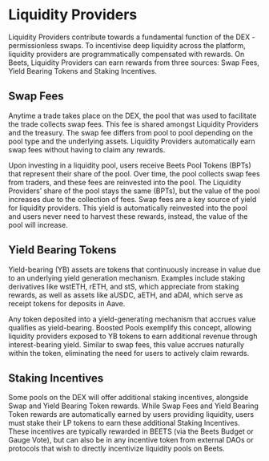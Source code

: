 # Liquidity Providers

Liquidity Providers contribute towards a fundamental function of the DEX - permissionless swaps. To incentivise deep liquidity across the platform, liquidity providers are programmatically compensated with rewards. On Beets, Liquidity Providers can earn rewards from three sources: Swap Fees, Yield Bearing Tokens and Staking Incentives.

## Swap Fees

Anytime a trade takes place on the DEX, the pool that was used to facilitate the trade collects swap fees. This fee is shared amongst Liquidity Providers and the treasury. The swap fee differs from pool to pool depending on the pool type and the underlying assets. Liquidity Providers automatically earn swap fees without having to claim any rewards.

Upon investing in a liquidity pool, users receive Beets Pool Tokens (BPTs) that represent their share of the pool. Over time, the pool collects swap fees from traders, and these fees are reinvested into the pool. The Liquidity Providers’ share of the pool stays the same (BPTs), but the value of the pool increases due to the collection of fees. Swap fees are a key source of yield for liquidity providers. This yield is automatically reinvested into the pool and users never need to harvest these rewards, instead, the value of the pool will increase.

## Yield Bearing Tokens

Yield-bearing (YB) assets are tokens that continuously increase in value due to an underlying yield generation mechanism. Examples include staking derivatives like wstETH, rETH, and stS, which appreciate from staking rewards, as well as assets like aUSDC, aETH, and aDAI, which serve as receipt tokens for deposits in Aave.

Any token deposited into a yield-generating mechanism that accrues value qualifies as yield-bearing. Boosted Pools exemplify this concept, allowing liquidity providers exposed to YB tokens to earn additional revenue through interest-bearing yield. Similar to swap fees, this value accrues naturally within the token, eliminating the need for users to actively claim rewards.

## Staking Incentives

Some pools on the DEX will offer additional staking incentives, alongside Swap and Yield Bearing Token rewards. While Swap Fees and Yield Bearing Token rewards are automatically earned by users providing liquidity, users must stake their LP tokens to earn these additional Staking Incentives. These incentives are typically rewarded in BEETS (via the Beets Budget or Gauge Vote), but can also be in any incentive token from external DAOs or protocols that wish to directly incentivize liquidity pools on Beets.
